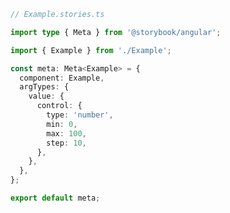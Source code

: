 ```ts
// Example.stories.ts

import type { Meta } from '@storybook/angular';

import { Example } from './Example';

const meta: Meta<Example> = {
  component: Example,
  argTypes: {
    value: {
      control: {
        type: 'number',
        min: 0,
        max: 100,
        step: 10,
      },
    },
  },
};

export default meta;
```

